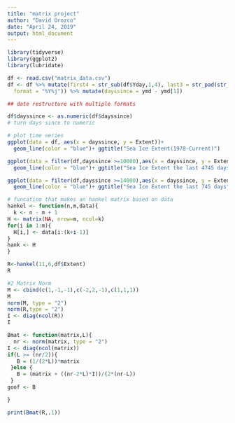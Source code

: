 ---
title: "matrix project"
author: "David Orozco"
date: "April 24, 2019"
output: html_document
---

```{r}
library(tidyverse)
library(ggplot2)
library(lubridate)

```
```{r}
df <- read.csv("matrix_data.csv")
df <- df %>% mutate(first4 = str_sub(df$Yday,1,4), last3 = str_pad(str_sub(df$Yday,5), 3, pad = "0")) %>% unite("Yday","first4","last3",sep ="") %>% mutate(ymd = as.Date(Yday,
  format = "%Y%j")) %>% mutate(dayssince = ymd - ymd[1])

## date restructure with multiple formats

df$dayssince <- as.numeric(df$dayssince)
# turn days since to numeric

```


```{r}

# plot time series
ggplot(data = df, aes(x = dayssince, y = Extent))+
  geom_line(color = "blue")+ ggtitle("Sea Ice Extent(1978-Current)")

ggplot(data = filter(df,dayssince >=10000),aes(x = dayssince, y = Extent))+
  geom_line(color = "blue")+ ggtitle("Sea Ice Extent the last 4745 days")

ggplot(data = filter(df,dayssince >=14000),aes(x = dayssince, y = Extent))+
  geom_line(color = "blue")+ ggtitle("Sea Ice Extent the last 745 days")
```

```{r}
# funcatino that makes an hankel matrix based on data 
hankel <- function(n,m,data){
  k <- n - m + 1
H <- matrix(NA, nrow=m, ncol=k)
for(i in 1:m){
  H[i,] <- data[i:(k+i-1)]
}
hank <- H
}
```
```{r}

R<-hankel(11,6,df$Extent)
R

```

```{r}
#2 Matrix Norm 
M <- cbind(c(1,-1,-1),c(-2,2,-1),c(1,1,1))
M
norm(M, type = "2")
norm(R,type = "2")
I <- diag(ncol(R))
I
```

```{r}
Bmat <- function(matrix,L){
  nr <- norm(matrix, type = "2")
I <- diag(ncol(matrix))
if(L >= (nr/2)){
   B = (1/(2*L))*matrix
 }else {
   B = (matrix + ((nr-2*L)*I))/(2*(nr-L))
 }
goof <- B

}

print(Bmat(R,.1))
```

